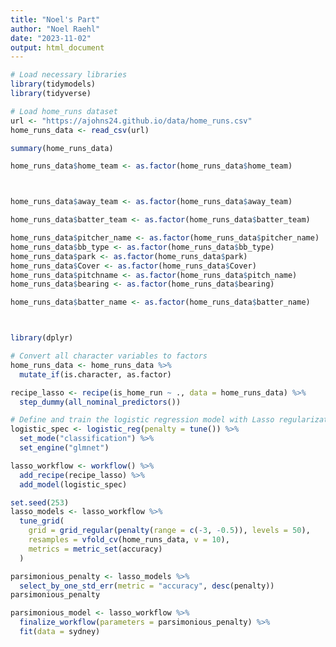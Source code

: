 ```yaml
---
title: "Noel's Part"
author: "Noel Raehl"
date: "2023-11-02"
output: html_document
---
```




```r
# Load necessary libraries
library(tidymodels)
library(tidyverse)
```


```r
# Load home_runs dataset
url <- "https://ajohns24.github.io/data/home_runs.csv"
home_runs_data <- read_csv(url)
```

```r
summary(home_runs_data)

home_runs_data$home_team <- as.factor(home_runs_data$home_team)



home_runs_data$away_team <- as.factor(home_runs_data$away_team)

home_runs_data$batter_team <- as.factor(home_runs_data$batter_team)

home_runs_data$pitcher_name <- as.factor(home_runs_data$pitcher_name)
home_runs_data$bb_type <- as.factor(home_runs_data$bb_type)
home_runs_data$park <- as.factor(home_runs_data$park)
home_runs_data$Cover <- as.factor(home_runs_data$Cover)
home_runs_data$pitchname <- as.factor(home_runs_data$pitch_name)
home_runs_data$bearing <- as.factor(home_runs_data$bearing)

home_runs_data$batter_name <- as.factor(home_runs_data$batter_name)



library(dplyr)

# Convert all character variables to factors
home_runs_data <- home_runs_data %>%
  mutate_if(is.character, as.factor)

```



```r
recipe_lasso <- recipe(is_home_run ~ ., data = home_runs_data) %>% 
  step_dummy(all_nominal_predictors())
```


```r
# Define and train the logistic regression model with Lasso regularization
logistic_spec <- logistic_reg(penalty = tune()) %>%
  set_mode("classification") %>% 
  set_engine("glmnet")

```


```r
lasso_workflow <- workflow() %>% 
  add_recipe(recipe_lasso) %>% 
  add_model(logistic_spec)
```

```r
set.seed(253)
lasso_models <- lasso_workflow %>% 
  tune_grid(
    grid = grid_regular(penalty(range = c(-3, -0.5)), levels = 50),  
    resamples = vfold_cv(home_runs_data, v = 10),   
    metrics = metric_set(accuracy)
  )
```

```r
parsimonious_penalty <- lasso_models %>% 
  select_by_one_std_err(metric = "accuracy", desc(penalty))
parsimonious_penalty

parsimonious_model <- lasso_workflow %>% 
  finalize_workflow(parameters = parsimonious_penalty) %>% 
  fit(data = sydney)

```
